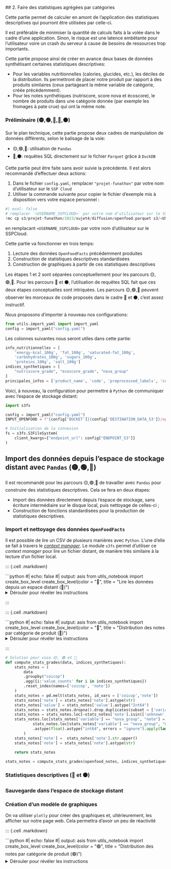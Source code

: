 ## 2. Faire des statistiques agrégées par catégories

Cette partie permet de calculer en amont de l'application des
statistiques descriptives qui pourront être utilisées
par celle-ci. 

Il est préférable de minimiser la quantité de calculs
faits à la volée dans le cadre d'une application. Sinon,
le risque est une latence embêtante pour l'utilisateur
voire un crash du serveur à cause de besoins
de ressources trop importants.

Cette partie propose ainsi de créer en avance deux
bases de données synthétisant certaines statistiques
descriptives:

- Pour les variables nutritionnelles (calories, glucides, etc.), les
déciles de la distribution. Ils permettront de placer notre produit
par rapport à des produits similaires (ceux partageant la même variable
de catégorie, créée précédemment). 
- Pour les notes synthétiques (nutriscore, score nova et écoscore), le
nombre de produits dans une catégorie donnée (par exemple les
fromages à pate crue) qui ont la même note.

### Préliminaire (🟡,🟢,🔵,🔴,⚫)


Sur le plan technique, cette partie propose deux cadres de manipulation
de données différents,
selon le balisage de la voie:

- 🟡,🟢,🔵: utilisation de `Pandas`
- 🔴,⚫: requêtes SQL directement sur le fichier `Parquet` grâce à `DuckDB`


Cette partie peut être faite sans avoir suivie la précédente. 
Il est alors recommandé d'effectuer deux actions:

1. Dans le fichier `config.yaml`, remplacer `"projet-funathon"` par votre nom
d'utilisateur sur le `SSP Cloud`
2. Utiliser la commande suivante pour copier le fichier d'exemple mis à disposition 
vers votre espace personnel :

```python
#| eval: false
# remplacer `<USERNAME_SSPCLOUD>` par votre nom d'utilisateur sur le SSPCloud
!mc cp s3/projet-funathon/2023/sujet4/diffusion/openfood.parquet s3/<USERNAME_SSPCLOUD>/2023/sujet4/diffusion/openfood.parquet
```

en remplacant `<USERNAME_SSPCLOUD>` par votre nom d'utilisateur sur le SSPCloud. 

Cette partie va fonctionner en trois temps:

1. Lecture des données `OpenFoodFacts` précédemment produites
2. Construction de statistiques descriptives standardisées
3. Construction de graphiques à partir de ces statistiques descriptives

Les étapes 1 et 2 sont séparées conceptuellement pour les parcours 🟡,🟢,🔵. 
Pour les parcours 🔴 et ⚫, l'utilisation de requêtes SQL fait que ces
deux étapes conceptuelles sont intriquées. Les parcours 🟡,🟢,🔵
peuvent observer les morceaux de code proposés dans le cadre 🔴 et ⚫,
c'est assez instructif. 

Nous proposons d'importer à nouveau nos configurations:

```python
from utils.import_yaml import import_yaml
config = import_yaml("config.yaml")
```

Les colonnes suivantes nous seront utiles dans cette partie:

```python
info_nutritionnelles = [
    'energy-kcal_100g', 'fat_100g', 'saturated-fat_100g',
    'carbohydrates_100g', 'sugars_100g',
    'proteins_100g', 'salt_100g']
indices_synthetiques = [
    "nutriscore_grade", "ecoscore_grade", "nova_group"
]
principales_infos = ['product_name', 'code', 'preprocessed_labels', 'coicop']
```

Voici, à nouveau, la configuration pour permettre à `Python`
de communiquer avec l'espace de stockage distant:

```python
import s3fs

config = import_yaml("config.yaml")
INPUT_OPENFOOD = f"{config['BUCKET']}{config['DESTINATION_DATA_S3']}/openfood.parquet"

# Initialisation de la connexion
fs = s3fs.S3FileSystem(
    client_kwargs={"endpoint_url": config["ENDPOINT_S3"]}
)
```



## Import des données depuis l'espace de stockage distant avec `Pandas` (🟡,🟢,🔵)

Il est recommandé pour les parcours 🟡,🟢,🔵 de travailler avec `Pandas` pour construire
des statistiques descriptives. Cela se fera en deux étapes:

- Import des données directement depuis l'espace de stockage, sans écriture intermédiaire sur le disque local,
puis nettoyage de celles-ci ;
- Construction de fonctions standardisées pour la production de statistiques descriptives.

### Import et nettoyage des données `OpenFoodFacts`

Il est possible de lire un CSV de plusieurs manières avec `Python`.
L'une d'elle se fait à travers le _[context manager](https://book.pythontips.com/en/latest/context_managers.html#context-managers)_. 
Le module `s3fs` permet d'utiliser ce _context manager_ pour lire un fichier distant, 
de manière très similaire à la lecture d'un fichier local. 

::: {.cell .markdown}
<!----- boite 🟢 ----->

```{=html}
```python
#| echo: false
#| output: asis
from utils_notebook import create_box_level
create_box_level(color = "🔵", title = "Lire les données depuis un espace distant (🔵)")
```
<details>
<summary>Dérouler pour révéler les instructions</summary>
```

A partir du _context manager_ intégré à `s3fs`, lire
les données en suivant les consignes suivantes:

- la localisation des données est stockée dans la variable `INPUT_OPENFOOD`
- Utiliser l'option `columns = principales_infos + info_nutritionnelles + indices_synthetiques`
pour n'importer que les variables nécessaires.

```{=html}
</details>
</div>
```

<!----- end 🔵 ----->
:::


::: {.cell .markdown}
<!----- boite 🟢 ----->

```{=html}
```python
#| echo: false
#| output: asis
from utils_notebook import create_box_level
create_box_level(color = "🟢", title = "Lire les données depuis un espace distant (🟢)")
```
<details>
<summary>Dérouler pour révéler les instructions</summary>
```

Lors de l'écriture du fichier nous avons utilisé la commande suivante:

```python
# Ecriture au format parquet sur l'espace de stockage distant
with fs.open(DESTINATION_OPENFOOD, "wb") as file_location:
    openfood.to_parquet(file_location)
```

Nous proposons de suivre la même logique en changeant quelques éléments:

- La variable de chemin à utiliser ici est `INPUT_OPENFOOD` ;
- Le contexte n'est plus à l'écriture (_"wb"_) mais à la lecture (_"rb"_) ;
- La commande à exécuter dans ce contexte n'est plus l'écriture d'un fichier parquet
mais `pd.read_parquet`. Utiliser
l'option `columns = principales_infos + info_nutritionnelles + indices_synthetiques`
pour n'importer que les variables nécessaires.

```{=html}
</details>
</div>
```

<!----- end 🟢 ----->
:::


```python
#| classes: yellow-code
#| label: get-openfood-parquet
#| output: false

# Solution pour voie 🟡, 🟢 et 🔵
import pandas as pd

# methode 1: pandas
with fs.open(INPUT_OPENFOOD, "rb") as remote_file:
    openfood = pd.read_parquet(
        remote_file,
        columns = principales_infos + \
        info_nutritionnelles + indices_synthetiques
    )
```

Les données ont ainsi l'aspect suivant:

```python
openfood.head(2)
```

### Statistiques descriptives (🟡, 🟢 et 🔵)

On va produire deux types de statistiques, pour afficher des graphiques permettant
de placer le produit dans la distribution de produits similaires:

- Distribution pour chaque nutriment d'intérêt (calorie, gras, sucre...) des déciles
- Distribution pour chaque score de qualité (nutriscore, score nova et écoscore) des notes

Vous pouvez observer plus bas un exemple. Ici, on va construire une fois pour toute les
statistiques descriptives. Cela permettra de réduire les calculs faits par notre application au minimum.

```python
data_infos_nutritionnelles = openfood.loc[:,info_nutritionnelles + ["coicop"]]
```


::: {.cell .markdown}
<!----- boite 🔵 ----->

```{=html}
```python
#| echo: false
#| output: asis
from utils_notebook import create_box_level
create_box_level(color = "🔵", title = "Distribution des nutriments par catégorie de produit (🔵)")
```
<details>
<summary>Dérouler pour révéler les instructions</summary>
```

Créer le dataframe `stats_nutritionnelles` de la manière suivante:

1. A partir de `data_infos_nutritionnelles`, regrouper par _"coicop"_ et calculer les quantiles 0.1 ... 0.9
2. Utiliser `reset_index` pour renommer les variables de groupe `coicop` et `quantile`
3. Transformer la variable quantile pour avoir des valeurs entre 1 et 10 plutôt qu'entre 0.1 et 0.9
4. Les données sont au format _wide_ ce qui n'est pas très pratique. On préfère en général utiliser le format _long_. Utiliser
la fonction adaptée pour transformer de _wide_ -> _long_ sur les axes 'coicop' et 'quantile'


```{=html}
</details>
</div>
```

<!----- end 🔵 ----->
:::

::: {.cell .markdown}
<!----- boite 🟢 ----->

```{=html}
```python
#| echo: false
#| output: asis
from utils_notebook import create_box_level
create_box_level(color = "🟢", title = "Distribution des nutriments par catégorie de produit (🟢)")
```
<details>
<summary>Dérouler pour révéler les instructions</summary>
```

Créer le dataframe `stats_nutritionnelles` de la manière suivante:

1. A partir de `data_infos_nutritionnelles`, regrouper par _"coicop"_ et calculer les quantiles 0.1 ... 0.9
grâce à la liste `[i/10 for i in range(1,10)]`
2. Utiliser `reset_index(names=['coicop', 'quantile'])` pour renommer les variables de groupe 


```{=html}
<details>
<summary>Réponse en cas de difficulté</summary>
```

```python
stats_nutritionnelles = data_infos_nutritionnelles.groupby("coicop").quantile([i/10 for i in range(1,10)]).reset_index(names=['coicop', 'quantile'])
```

```{=html}
</details>
```

3. Utiliser la méthode `mul` pour avoir des quantiles entre 1 et 10 plutôt qu'entre 0.1 et 0.9
4. Les données sont au format _wide_ ce qui n'est pas très pratique. On préfère en général utiliser le format _long_. Utiliser
`pd.melt` pour pivoter les données sur les axes 'coicop' et 'quantile'


```{=html}
</details>
</div>
```

<!----- end 🟢 ----->
:::

Pour obtenir un code modulaire, ce qui présente notamment
l'avantage d'être plus lisible, nous avons créé une fonction
qui est présente dans le fichier `utils/stats_openfood.py`
dont le code est le suivant:

```python
#| classes: yellow-code
#| label: fonction-stats-nutriments
#| output: false

# Solution pour voie 🟡, 🟢 et 🔵
def compute_stats_nutriments(data):
    stats_nutritionnelles = (
        data
        .groupby("coicop")
        .quantile([i/10 for i in range(1,10)])
        .reset_index(names=['coicop', 'quantile'])
    )
    stats_nutritionnelles['quantile'] = stats_nutritionnelles['quantile'].mul(10).astype(int)
    stats_nutritionnelles = pd.melt(stats_nutritionnelles, id_vars=['coicop', 'quantile'])
    return stats_nutritionnelles
```

Celle-ci décompose, pour chaque classe de produit,
la distribution des nutriments en dix classes. Les données sont ensuite
restructurées en format _long_ (plus pratique pour l'analyse ultérieure) 
grâce à `pd.melt`.

Cette fonction peut être utilisée de la manière suivante:

```python
from utils.stats_openfood import compute_stats_nutriments
stats_nutritionnelles = compute_stats_nutriments(data_infos_nutritionnelles)
```

Nous proposons d'adopter la même logique pour les notes mais au lieu de faire
des quantiles, on va simplement dénombrer le nombre d'observations qui ont
cette note dans une classe de produits. 

Nous allons utiliser le `DataFrame` suivant pour les calculs de notes:

```python
openfood_notes = openfood.loc[:,["coicop"] + indices_synthetiques]
```

::: {.cell .markdown}
<!----- boite 🟢 ----->

```{=html}
```python
#| echo: false
#| output: asis
from utils_notebook import create_box_level
create_box_level(color = "🟢", title = "Distribution des notes par catégorie de produit (🟢)")
```
<details>
<summary>Dérouler pour révéler les instructions</summary>
```

1. Après un `groupby("coicop")`, effectuer un décompte des notes (`value_counts` en `Pandas`)
pour chaque variable de la liste `indices_synthetiques` grâce à la méthode `agg`
puis renommer les deux variables d'index 'coicop' et 'note' grâce à la méthode `reset_index`

```{=html}
<details>
<summary>Réponse en cas de difficulté</summary>
```

```python
stats_notes = (
    openfood_notes
    .groupby("coicop")
    .agg({i:'value_counts' for i in indices_synthetiques})
    .reset_index(names=['coicop', 'note'])
)
```

```{=html}
</details>

```

2. Utiliser `pd.melt` pour pivoter les données vers un format _long_
via les axes `coicop` et `note`

3. Convertir la colonne `value` obtenue au format `Int64` (qui permet d'avoir
des valeurs manquantes)

4. Dédupliquer les données en ne gardant que les paires uniques sur les variables
`variable, note, coicop` grâce à la méthode `drop_duplicates`

5. Retirer les observations pour lesquelles la variable `note` est égale
à `unknown`  ou `not-applicable`

6. Pour avoir les notes de toutes les variables sous forme de lettre, utiliser
le code suivant:

```python
stats_notes.loc[stats_notes['variable'] == "nova_group", "note"] = (
    stats_notes.loc[stats_notes['variable'] == "nova_group", "note"]
    .astype(float).astype("int64", errors = "ignore").apply(lambda d: chr(d + 64))
)
```

7. Utiliser la méthode `str.upper` puis convertir en string avec `astype(str)` 
pour avoir une variable de notes harmonisées


```{=html}
</details>
</div>
```

<!----- end 🟢 ----->
:::

::: {.cell .markdown}
<!----- boite 🔵 ----->

```{=html}
```python
#| echo: false
#| output: asis
from utils_notebook import create_box_level
create_box_level(color = "🔵", title = "Distribution des notes par catégorie de produit (🔵)")
```
<details>
<summary>Dérouler pour révéler les instructions</summary>
```

1. Pour chaque valeur de la variable `coicop`,
avec la méthode `agg`, effectuer un décompte des notes (`value_counts` en `Pandas`)
pour chaque variable de la liste `indices_synthetiques` grâce à la méthode `agg`.
Renommer ensuite les deux variables d'index 'coicop' et 'note' grâce à la méthode `reset_index`

2. Pivoter les données vers un format _long_
via les axes `coicop` et `note`

3. Convertir la colonne `value` obtenue au format `Int64` (qui permet d'avoir
des valeurs manquantes)

4. Dédupliquer les données en ne gardant que les paires uniques sur les variables
`variable, note, coicop`

5. Retirer les observations pour lesquelles la variable `note` est égale
à `unknown`  ou `not-applicable`

6. Pour avoir les notes de toutes les variables sous forme de lettre, utiliser
le code suivant:

```python
stats_notes.loc[stats_notes['variable'] == "nova_group", "note"] = (
    stats_notes.loc[stats_notes['variable'] == "nova_group", "note"]
    .astype(float).astype("int64", errors = "ignore").apply(lambda d: chr(d + 64))
)
```

7. Passer toutes les notes en majuscules puis convertir en string avec `astype(str)` 


```{=html}
</details>
</div>
```

<!----- end 🔵 ----->
:::


```python
# Solution pour voie 🟡, 🟢 et 🔵
def compute_stats_grades(data, indices_synthetiques):
    stats_notes = (
        data
        .groupby("coicop")
        .agg({i:'value_counts' for i in indices_synthetiques})
        .reset_index(names=['coicop', 'note'])
    )
    stats_notes = pd.melt(stats_notes, id_vars = ['coicop','note'])
    stats_notes['note'] = stats_notes['note'].astype(str)
    stats_notes['value'] = stats_notes['value'].astype("Int64")
    stats_notes = stats_notes.dropna().drop_duplicates(subset = ['variable','note','coicop'])
    stats_notes = stats_notes.loc[~stats_notes['note'].isin(['unknown','not-applicable'])]
    stats_notes.loc[stats_notes['variable'] == "nova_group", "note"] = (
            stats_notes.loc[stats_notes['variable'] == "nova_group", "note"]
            .astype(float).astype("int64", errors = "ignore").apply(lambda d: chr(d + 64))
        )
    stats_notes['note'] =  stats_notes['note'].str.upper()
    stats_notes['note'] = stats_notes['note'].astype(str)
  
    return stats_notes

stats_notes = compute_stats_grades(openfood_notes, indices_synthetiques)
```

### Statistiques descriptives (🔴 et ⚫)

### Sauvegarde dans l'espace de stockage distant

### Création d'un modèle de graphiques

On va utiliser `plotly` pour créer des graphiques et, ultérieurement,
les afficher sur notre page web. Cela permettra d'avoir un peu de
réactivité

::: {.cell .markdown}
<!----- boite 🟢 ----->

```{=html}
```python
#| echo: false
#| output: asis
from utils_notebook import create_box_level
create_box_level(color = "🟢", title = "Distribution des notes par catégorie de produit (🟢)")
```
<details>
<summary>Dérouler pour révéler les instructions</summary>
```


TO DO


```{=html}
</details>
</div>
```

<!----- end 🟢 ----->
:::


```python
# Solution pour voie 🟡
import numpy as np
import plotly.express as px

variable = 'energy-kcal_100g'

def figure_infos_nutritionnelles(
    data, variable_nutritionnelle = 'energy-kcal_100g',
    coicop = "01.1.7.3.2", valeur_produit = 8
    ):
    
    example_coicop = data.loc[stats_nutritionnelles['variable'] == variable_nutritionnelle]
    example_coicop = example_coicop.loc[example_coicop['coicop']==coicop]
    example_coicop['color'] = np.where(example_coicop['quantile'] == valeur_produit, "red", "royalblue")

    fig = px.bar(
        example_coicop,
        x='quantile', y='value', color = "color", template = "simple_white",
        title=variable,
        labels={
            "quantile": "",
            "value": "Par portion de 100g"
        }
    )
    fig.update_layout(showlegend=False)
    fig.update_layout(hovermode="x")
    fig.update_traces(
        hovertemplate="<br>".join([
            "Dixième n° %{x}",
            f"{variable}: " + " au moins %{y} par portion de 100g"
        ])
    )
    return fig

figure_infos_nutritionnelles(stats_nutritionnelles)
```

::: {.cell .markdown}
<!----- boite 🟢 ----->

```{=html}
```python
#| echo: false
#| output: asis
from utils_notebook import create_box_level
create_box_level(color = "🟢", title = "Distribution des notes par catégorie de produit (🟢)")
```
<details>
<summary>Dérouler pour révéler les instructions</summary>
```


TO DO


```{=html}
</details>
</div>
```

<!----- end 🟢 ----->
:::


```python
import plotly.express as px
import numpy as np
variable = 'nutriscore_grade'

def figure_infos_notes(
    data, variable_note = 'nutriscore_grade',
    coicop = "01.1.7.3.2", note_produit = "B"
):
    example_coicop = stats_notes.loc[stats_notes['variable'] == variable_note]
    example_coicop = example_coicop.loc[stats_notes['coicop']==coicop]
    example_coicop['color'] = np.where(example_coicop['note'] == note_produit, "red", "royalblue")

    fig = px.bar(
        example_coicop,
        x='note', y='value', color = "color", template = "simple_white",
        title=variable,
        labels={
            "note": "Note",
            "value": ""
        }
    )
    fig.update_xaxes(
        categoryorder='array',
        categoryarray= ['A', 'B', 'C', 'D', 'E'])
    fig.update_layout(showlegend=False)
    fig.update_layout(hovermode="x")
    fig.update_traces(
        hovertemplate="<br>".join([
            "Note %{x}",
            f"{variable}: " +" %{y} produits"
        ])
    )

    return fig

figure_infos_notes(stats_notes)
```